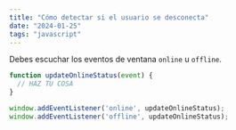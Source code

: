 ```yaml
---
title: "Cómo detectar si el usuario se desconecta"
date: "2024-01-25"
tags: "javascript"
---
```


Debes escuchar los eventos de ventana `online` u `offline`.

```javascript
function updateOnlineStatus(event) {
  // HAZ TU COSA
}

window.addEventListener('online', updateOnlineStatus);
window.addEventListener('offline', updateOnlineStatus);
```